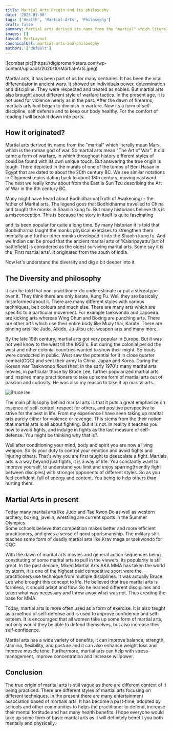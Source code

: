 ```yaml
---
title: Martial Arts Origin and its philosophy
date: '2023-01-08'
tags: ['Health', 'Martial-Arts', 'Philosophy']
draft: false
summary: Martial arts derived its name from the "martial" which literally mean Mars, which is the roman god of war. So martial arts mean "The Art of War".
images: []
layout: PostLayout
canonicalUrl: martial-arts-and-philosophy
authors: ['default']
---
```


<div className="flex justify-center">
  ![combat pic](https://digipromarketers.com/wp-content/uploads/2020/10/Martial-Arts.jpeg)
</div>

Martial arts, it has been part of us for many centuries. It has been the vital differentiator in ancient wars. It showed an individuals power, determination
and discipline. They were respected and treated as nobles. But martial arts also brought about different style of warfare tactics. In the present age, it is not
used for violence nearly as in the past. After the dawn of firearms, martials arts had began to diminish in warfare. Now its a form of self-discipline, self
defense and to keep our body healthy. For the comfort of reading I will break it down into parts.

## How it originated?

Martial arts derived its name from the "martial" which literally mean Mars, which is the roman god of war. So martial arts mean "The Art of War". It did came a
form of warfare, in which throughout history different styles of could be found with its own unique touch. But answering the true origin is tough. There depicted
in the murals of one of the tombs of Beni Hasan in Egypt that are dated to about the 20th century BC. We see similar notations in Gilgamesh epics dating back to about 18th
century, moving eastward. The next we really know about from the East is Sun Tzu describing the Art of War in the 6th century BC.

Many might have heard about Bodhidharma(Truth of Awakening) - the father of Marital arts. The legend goes that Bodhidharma travelled to China and taught the monks in Shaolin kung fu.
But many historians believe this is a misconception. This is because the story in itself is quite fascinating

and its been popular for quite a long time. By many historian it is told that Bodhidharma taught the monks physical exercises to strengthen them mentally and
further other monks developed it into the Shaolin kung fu. And we Indian can be proud that the ancient marital arts of 'Kalaripayattu'[art of battlefield] is considered as
the oldest surviving marital arts. Some say it is the 'First martial arts'. It originated from the south of India.

Now let's understand the diversity and dig a bit deeper into it.

## The Diversity and philosophy

It can be told that non-practitioner do underestimate or put a stereotype over it. They think there are only karate, Kung Fu. Well they are basically misinformed about it.
There are many different styles with various techniques, belt colours and much else. There are many arts which are specific to a particular movement. For example taekwondo
and capoeira. are kicking arts whereas Wing Chun and Boxing are punching arts. There are other arts which use their entire body like Muay thai, Karate. There are pinning arts like
Judo, Aikido, Ju-Jitsu etc. weapon arts and many more.

By the late 19th century, martial arts got very popular in Europe. But it was not well know to the west till the 1950's. But during the colonial period the west and other
colonial countries wanted to show their might. So bouts were conducted in public. West saw the potential for it in close quarter combat(CQC) and sent their army to China, Japan
and Korea. During the Korean war Taekwondo flourished. In the early 1970's many marital arts movies, in particular those by Bruce Lee, further popularized martial arts and inspired
many practitioners to take up some form of martial arts out of passion and curiosity. He was also my reason to take it up marital arts.

![Bruce lee](https://cropper.watch.aetnd.com/cdn.watch.aetnd.com/sites/2/2018/07/Bruce-Lee-607431098.jpg)

The main philosophy behind marital arts is that it puts a great emphasize on essence of self-control, respect for others, and positive perspective to
strive for the best in life. From my experience I have seen taking up marital arts purely either for violence or revenge. This stems from the their notion that
martial arts is all about fighting. But it is not. In reality it teaches you how to avoid fights, and indulge in fights as the last measure of self-defense. You might
be thinking why that is?.

Well after conditioning your mind, body and spirit you are now a living weapon. So its your duty to control your emotion and avoid fights and injuring others.
That's why you are first taught to deescalate a fight. Martials arts is a way beyond just fights, it is a way of life. You constantly want to improve yourself,
to understand you limit and enjoy sparring(friendly fight between disciples) with stronger opponents of different styles. So as you feel confident, full of energy
and content. You being to help others than hurting them.

## Martial Arts in present

Today many marital arts like Judo and Tae Kwon Do as well as western archery, boxing, javelin, wrestling are current sports in the Summer Olympics.  
Some schools believe that competition makes better and more efficient practitioners, and gives a sense of good sportsmanship. The military still teaches
some form of deadly martial arts like Krav maga or taekwondo for CQC.

With the dawn of marital arts movies and general action sequences being constituting of some marital arts to pull in the viewers, its popularity is still great.
In the past decade, Mixed Martial Arts AKA MMA has taken the world by storm, it is one of the highest paid competitive sport were the practitioners use technique
from multiple disciplines. It was actually Bruce Lee who brought this concept to life. He believed that true martial arts is formless, it should adapt and flow. So
he learned different disciplines and taken what was necessary and throw away what was not. Thus creating the base for MMA.

Today, martial arts is more often used as a form of exercise. It is also taught as a method of self-defense and is used to improve confidence and self-esteem. It is
encouraged that all women take up some form of martial arts, not only would they be able to defend themselves, but also increase their self-confidence.

Martial arts has a wide variety of benefits, it can improve balance, strength, stamina, flexibility, and posture and it can also enhance weight loss and
improve muscle tone. Furthermore, martial arts can help with stress-management, improve concentration and increase willpower.

## Conclusion

The true origin of marital arts is still vague as there are different context of it being practiced. There are different styles of martial arts focusing on
different techniques. In the present there are many entertainment association based of martials arts. It has become a past-time, adopted by schools and other
communities to helps the practitioner to defend, increase their mental fortitude and has many health benefits. I hope everyone would take up some form of basic
marital arts as it will definitely benefit you both mentally and physically.
